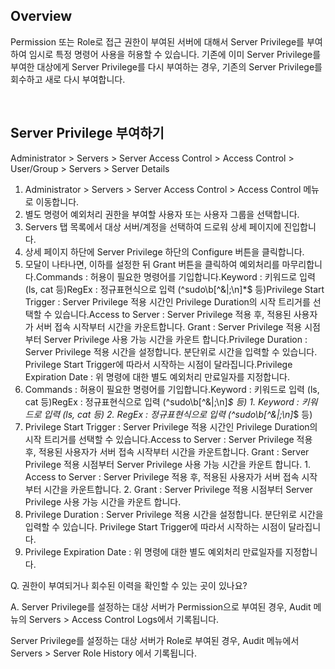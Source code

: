 ## Overview
Permission 또는 Role로 접근 권한이 부여된 서버에 대해서 Server Privilege를 부여하여 임시로 특정 명령어 사용을 허용할 수 있습니다. 기존에 이미 Server Privilege를 부여한 대상에게 Server Privilege를 다시 부여하는 경우, 기존의 Server Privilege를 회수하고 새로 다시 부여합니다. 

 

## Server Privilege 부여하기
Administrator > Servers > Server Access Control > Access Control > User/Group > Servers > Server Details

1. Administrator > Servers > Server Access Control > Access Control 메뉴로 이동합니다.
2. 별도 명령어 예외처리 권한을 부여할 사용자 또는 사용자 그룹을 선택합니다.
3. Servers 탭 목록에서 대상 서버/계정을 선택하여 드로워 상세 페이지에 진입합니다.
4. 상세 페이지 하단에 Server Privilege 하단의 Configure 버튼을 클릭합니다.
5. 모달이 나타나면, 이하를 설정한 뒤 Grant 버튼을 클릭하여 예외처리를 마무리합니다.Commands : 허용이 필요한 명령어를 기입합니다.Keyword : 키워드로 입력 (ls, cat 등)RegEx : 정규표현식으로 입력 (^sudo\b[^&|;\n]*$ 등)Privilege Start Trigger : Server Privilege 적용 시간인 Privilege Duration의 시작 트리거를 선택할 수 있습니다.Access to Server : Server Privilege 적용 후, 적용된 사용자가 서버 접속 시작부터 시간을 카운트합니다. Grant : Server Privilege 적용 시점부터 Server Privilege 사용 가능 시간을 카운트 합니다.Privilege Duration : Server Privilege 적용 시간을 설정합니다. 분단위로 시간을 입력할 수 있습니다. Privilege Start Trigger에 따라서 시작하는 시점이 달라집니다.Privilege Expiration Date : 위 명령에 대한 별도 예외처리 만료일자를 지정합니다.
  1. Commands : 허용이 필요한 명령어를 기입합니다.Keyword : 키워드로 입력 (ls, cat 등)RegEx : 정규표현식으로 입력 (^sudo\b[^&|;\n]*$ 등)
    1. Keyword : 키워드로 입력 (ls, cat 등)
    2. RegEx : 정규표현식으로 입력 (^sudo\b[^&|;\n]*$ 등)
  2. Privilege Start Trigger : Server Privilege 적용 시간인 Privilege Duration의 시작 트리거를 선택할 수 있습니다.Access to Server : Server Privilege 적용 후, 적용된 사용자가 서버 접속 시작부터 시간을 카운트합니다. Grant : Server Privilege 적용 시점부터 Server Privilege 사용 가능 시간을 카운트 합니다.
    1. Access to Server : Server Privilege 적용 후, 적용된 사용자가 서버 접속 시작부터 시간을 카운트합니다. 
    2. Grant : Server Privilege 적용 시점부터 Server Privilege 사용 가능 시간을 카운트 합니다.
  3. Privilege Duration : Server Privilege 적용 시간을 설정합니다. 분단위로 시간을 입력할 수 있습니다. Privilege Start Trigger에 따라서 시작하는 시점이 달라집니다.
  4. Privilege Expiration Date : 위 명령에 대한 별도 예외처리 만료일자를 지정합니다.

Q. 권한이 부여되거나 회수된 이력을 확인할 수 있는 곳이 있나요?

A. Server Privilege를 설정하는 대상 서버가 Permission으로 부여된 경우, Audit 메뉴의 Servers > Access Control Logs에서 기록됩니다. 

Server Privilege를 설정하는 대상 서버가 Role로 부여된 경우, Audit 메뉴에서 Servers > Server Role History 에서 기록됩니다.   
